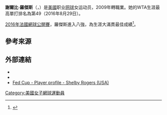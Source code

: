 {{Infobox 网球
|姓名=Shelby Rogers
|image= [[File:Rogers_RG16_(10)_(27369229886).jpg|250px]]
|国籍={{USA}}
|生年=1992年
|生日={{birth date and age|mf=yes|1992|10|13}}
|出生地={{USA}}[[南卡羅萊納州|南卡羅萊納州]][[芒特普林森_(南卡罗来纳州)|芒特普林森]]
|居住地={{USA}}[[南卡羅萊納州|南卡羅萊納州]][[查尔斯顿_(南卡罗来纳州)|查理斯頓]]
|身高=175
|体重=60
|持拍手=右
|反拍=雙手
|转职业年=2010年
|球拍=
|球衣=
|球鞋=
|单打最高排名=43（2021年4月26日）
|双打最高排名=101（2017年1月9日）
|现单打排名=47（2021年5月31日）
|现双打排名=108（2021年5月31日）
|单打冠军头衔=0
|双打冠军头衔=0
|职业战绩={{tennis record|won=255|lost=205}}
|雙打職業戰績={{tennis record|won=63|lost=72}}
|奖金=$3,281,388[[美元|美元]]
|澳网最好成绩=第四輪（2021）
|法网最好成绩=八強（[[2016年法國網球公開賽女子單打比賽|2016]]）
|温网最好成绩=第三輪（2017）
|美网最好成绩=八強（2020）
|澳網雙打最好成績=第二輪（2015）
|法網雙打最好成績=八強（2021）
|溫網雙打最好成績=第二輪（2016）
|美網雙打最好成績=第二輪（2016,2020）
|大满贯个数=
|奥运会最好成绩=
| Mixed                       = yes
| USOpenMixedresult           = 第一輪 (2014)
| Team                        = yes
| FedCupresult                = '''冠軍''' (2017), record: 2–1
}}

'''謝爾比·羅傑斯'''（{{lang-en|'''Shelby Rogers'''}}，{{bd|1992年|10月13日|catIdx=Rogers, Shelby}}）是[[美國|美國]]职业[[网球|网球]]女运动员，2009年轉職業。她的WTA生涯最高單打排名為第49（2016年8月29日）。

[[2016年法國網球公開賽|2016年法國網球公開賽]]，羅傑斯進入八強，為生涯大滿貫最佳成績<ref>{{cite web|title=Shelby Rogers' emotional run to Paris quarters|url=http://espn.go.com/espnw/sports/article/15810263/shelby-rogers-emotional-run-french-open-quarterfinals|website=ESPN|accessdate=29 May 2016|archive-date=2016-07-16|archive-url=https://web.archive.org/web/20160716234108/http://espn.go.com/espnw/sports/article/15810263/shelby-rogers-emotional-run-french-open-quarterfinals|dead-url=no}}</ref>。

==參考來源==
{{reflist}}

==外部連結==
{{Commonscat|Shelby Rogers}}
* {{WTA|16573}}
* {{ITF Profile|id=100090159}}
* [http://www.fedcup.com/en/players/player/profile.aspx?playerid=100090159 Fed Cup - Player profile - Shelby Rogers (USA)]

{{Authority control}}
{{DEFAULTSORT:Rogers, Shelby}}
[[Category:美國女子網球運動員|Category:美國女子網球運動員]]